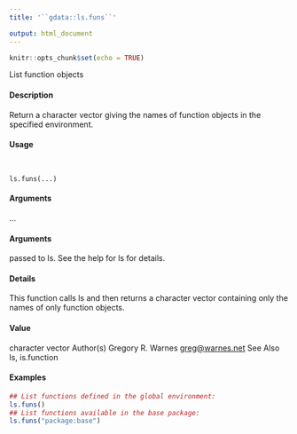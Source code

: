 ```yaml
---
title: '``gdata::ls.funs``'

output: html_document
---
```


```r
knitr::opts_chunk$set(echo = TRUE)
```

List function objects

#### Description

Return a character vector giving the names of function objects in the specified environment.

#### Usage
<pre><code>

ls.funs(...)
</code></pre>
#### Arguments

...

</code></pre>
#### Arguments
 passed to ls. See the help for ls for details.

#### Details

This function calls ls and then returns a character vector containing only the names of only function objects.

#### Value

character vector
Author(s)
Gregory R. Warnes <greg@warnes.net>
See Also
ls, is.function

#### Examples
```r

## List functions defined in the global environment:
ls.funs()
## List functions available in the base package:
ls.funs("package:base")
```
